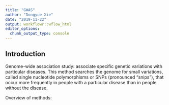 ```yaml
---
title: "GWAS"
author: "Dongyue Xie"
date: "2019-11-22"
output: workflowr::wflow_html
editor_options:
  chunk_output_type: console
---
```


## Introduction

Genome-wide association study: associate specific genetic variations with particular diseases. This method searches the genome for small variations, called single nucleotide polymorphisms or SNPs (pronounced “snips”), that occur more frequently in people with a particular disease than in people without the disease.


Overview of methods: 



